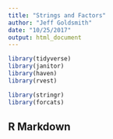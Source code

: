 ```yaml
---
title: "Strings and Factors"
author: "Jeff Goldsmith"
date: "10/25/2017"
output: html_document
---
```


```r
library(tidyverse)
library(janitor)
library(haven)
library(rvest)

library(stringr)
library(forcats)
```

## R Markdown
